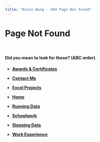 ```yaml
---
title: "Kevin Wong - 404 Page Not Found"
---
```

<style>
h3 {
   font-family: Tahoma;
   color: black;
}
</style>


<h1>Page Not Found</h1>

<br />

<h4>Did you mean to look for these? (ABC order)</h4>

<h4>
* [Awards & Certificates](awards.html)

* [Contact Me](contact.html)

* [Excel Projects](excel.html)

* [Home](index.html)

* [Running Data](running.html)

* [Schoolwork](schoolwork.html)

* [Sleeping Data](sleep.html)

* [Work Experience](work.html)
</h4>






